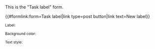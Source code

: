 <noinclude>
This is the "Task label" form.

{{#formlink:form=Task label|link type=post button|link text=New label}}
</noinclude><includeonly>
<div id="wikiPreview" style="display: none; padding-bottom: 25px; margin-bottom: 25px; border-bottom: 1px solid #AAAAAA;"></div>
{{{info|page name=Project:Task_labels/<unique number;random;4>}}}
{{{for template|Task labels}}}
<sub>Label:</sub>
<p>{{{field|Label|mandatory}}}</p>
<sub>Background color:</sub>
<div id="color-picker">{{{field|Background|values={{:Project:Color list}}|input type=radiobutton|mandatory|default=Beige}}}</div> 

<sub>Text style:</sub>
<p>{{{field|Color|values=Light,Dark|input type=radiobutton|mandatory|default=Dark}}}</p> 
{{{end template}}}
<div style="margin-top: 1rem">
{{{standard input|save}}} {{{standard input|cancel}}} 
</div>
</includeonly>
